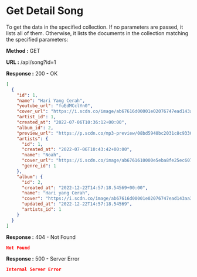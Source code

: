 
# Get Detail Song

To get the data in the specified collection. If no parameters are passed, it lists all of them.
Otherwise, it lists the documents in the collection matching the specified parameters:

**Method :** <Badge variant="success">GET</Badge>

**URL :** <Badge variant="dark">/api/song?id=1</Badge>

**Response :** <BadgeOutline variant="success">200 - OK</BadgeOutline>

```json
[
  {
    "id": 1,
    "name": "Hari Yang Cerah",
    "youtube_url": "fuEdMCclYn0",
    "cover_url": "https://i.scdn.co/image/ab67616d00001e02076747ead143aa3cd8c1d2f0",
    "artist_id": 1,
    "created_at": "2022-07-06T10:36:12+00:00",
    "album_id": 2,
    "preview_url": "https://p.scdn.co/mp3-preview/08bd5940bc2031c8c93306cccb32d5b9756fdc53",
    "artists": {
      "id": 1,
      "created_at": "2022-07-06T10:43:42+00:00",
      "name": "Noah",
      "cover_url": "https://i.scdn.co/image/ab6761610000e5eba8fe25ec607f3cca02f5db6c",
      "genre_id": 1
    },
    "album": {
      "id": 2,
      "created_at": "2022-12-22T14:57:18.54569+00:00",
      "name": "Hari yang Cerah",
      "cover": "https://i.scdn.co/image/ab67616d00001e02076747ead143aa3cd8c1d2f0",
      "updated_at": "2022-12-22T14:57:18.54569",
      "artists_id": 1
    }
  }
]
```

**Response :** <BadgeOutline variant="warning">404 - Not Found</BadgeOutline>

```json
Not Found
```

**Response :** <BadgeOutline variant="danger">500 - Server Error</BadgeOutline>

```json
Internal Server Error
```
